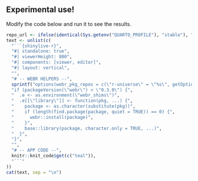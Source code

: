 <!--
This shortcode will include chunk returning WebR instance.

Global shinylive configuration is available in the `_quarto.yaml` file.
-->

::: {.callout-warning appearance="simple"}
## Experimental use!
:::

Modify the code below and run it to see the results.

<!--
we have to put some code upfront
- need to setup repos on r-universe - currently it's not possible to setup this elsewhere (e.g. shinylive config or chunk attribute)
- currently shinylive is using webr@v0.2.2 which is missing a feature of shimming `library()` calls - need to add this manually
-->

```r
repo_url <- ifelse(identical(Sys.getenv("QUARTO_PROFILE"), "stable"), "https://insightsengineering.r-universe.dev", "https://pharmaverse.r-universe.dev")
text <- unlist(c(
  "```{shinylive-r}",
  "#| standalone: true",
  "#| viewerHeight: 800",
  "#| components: [viewer, editor]",
  "#| layout: vertical",
  "",
  "# -- WEBR HELPERS --",
  sprintf("options(webr_pkg_repos = c(\"r-universe\" = \"%s\", getOption(\"webr_pkg_repos\")))", repo_url),
  "if (packageVersion(\"webr\") < \"0.3.0\") {",
  "  .e <- as.environment(\"webr_shims\")",
  "  .e[[\"library\"]] <- function(pkg, ...) {",
  "    package <- as.character(substitute(pkg))",
  "    if (length(find.package(package, quiet = TRUE)) == 0) {",
  "      webr::install(package)",
  "    }",
  "    base::library(package, character.only = TRUE, ...)",
  "  }",
  "}",
  "",
  "# -- APP CODE --",
  knitr::knit_code$get(c("teal")),
  "```"
))
cat(text, sep = "\n")
```
